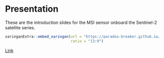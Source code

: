 # Presentation

These are the introduction slides for the MSI sensor onboard the Sentinel-2 satellite series.

```r
xaringanExtra::embed_xaringan(url = "https://paradox-breaker.github.io/presentation/pre.html",
                              ratio = "13:9")
```

[Link](https://paradox-breaker.github.io/presentation/pre.html){.uri}
